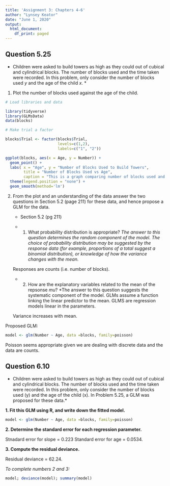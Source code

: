 ```yaml
---
title: 'Assignment 3: Chapters 4-6'
author: "Lynsey Keator"
date: "June 1, 2020"
output:
  html_document:
    df_print: paged
---
```

## Question 5.25

* Children were asked to build towers as high as they could out of cubical and cylindrical blocks. The number of blocks used and the time taken were recorded. In this problem, only consider the number of blocks used *y* and the age of the child *x*. *


1. Plot the number of blocks used against the age of the child.

```r
# Load libraries and data

library(tidyverse)
library(GLMsData)
data(blocks)

# Make trial a factor

blocks$Trial <- factor(blocks$Trial,
                       levels=c(1,2),
                       labels=c("1", "2"))
```

```r
ggplot(blocks, aes(x = Age, y = Number)) +
  geom_point() +
  labs( x = "Age", y = "Number of Blocks Used to Build Towers",
        title = "Number of Blocks Used vs Age",
        caption = "This is a graph comparing number of blocks used and age") +
  theme(legend.position = "none") +
  geom_smooth(method='lm')
```


2. From the plot and an understanding of the data answer the two questions in Section 5.2 (page 211) for these data, and hence propose a GLM for the data.

    - Section 5.2 (pg 211)
    
    - 1. What probability distribution is appropriate? 
    *The answer to this question determines the random component of the model. The choice of probability distribution may be suggested by the response data (for example, proportions of a total suggest a binomial distribution), or knowledge of how the variance changes with the mean.*
    
    Responses are counts (i.e. number of blocks).
    
    - 2. How are the explanatory variables related to the mean of the repsonse *mu*? 
    *The answer to this question suggests the systematic component of the model. GLMs assume a function linking the linear predictor to the mean. GLMS are regression models linear in the parameters.
    
    Variance increases with mean.
    
Proposed GLM:
```r
model <- glm(Number ~ Age, data =blocks, family=poisson)
```

Poisson seems appropriate given we are dealing with discrete data and the data are counts.

## Question 6.10

* Children were asked to build towers as high as they could out of cubical and cylindrical blocks. The number of blocks used and the time taken were recorded. In this problem, only consider the number of blocks used (y) and the age of the child (x). In Problem 5.25, a GLM was proposed for these data.*

**1. Fit this GLM using R, and write down the fitted model.**

```r
model <- glm(Number ~ Age, data =blocks, family=poisson)
```

**2. Determine the standard error for each regression parameter.**

Stnadard error for slope = 0.223
Standard error for age = 0.0534.

**3. Compute the residual deviance.**

Residual deviance = 62.24.

*To complete numbers 2 and 3:*

```r
model; deviance(model); summary(model)
```

